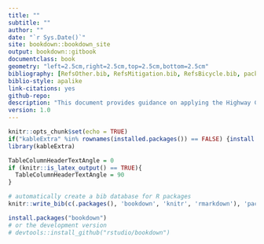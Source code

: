 ```yaml
--- 
title: ""
subtitle: ""
author: ""
date: "`r Sys.Date()`"
site: bookdown::bookdown_site
output: bookdown::gitbook
documentclass: book
geometry: "left=2.5cm,right=2.5cm,top=2.5cm,bottom=2.5cm"
bibliography: [RefsOther.bib, RefsMitigation.bib, RefsBicycle.bib, packages.bib]
biblio-style: apalike
link-citations: yes
github-repo:
description: "This document provides guidance on applying the Highway Capacity Manual and probe vehicle data analysis methodologies to rural highways. Rural highways are comprised of contiguous segments of multilane highway, two-lane highways, intersections (signalized, roundabout, stop control), and arterials through rural towns."
version: 1.0
---
```


```r
knitr::opts_chunk$set(echo = TRUE)
if("kableExtra" %in% rownames(installed.packages()) == FALSE) {install.packages("kableExtra")} 
library(kableExtra)

TableColumnHeaderTextAngle = 0
if (knitr::is_latex_output() == TRUE){
  TableColumnHeaderTextAngle = 90
}
```






```r
# automatically create a bib database for R packages
knitr::write_bib(c(.packages(), 'bookdown', 'knitr', 'rmarkdown'), 'packages.bib')
```


```r
install.packages("bookdown")
# or the development version
# devtools::install_github("rstudio/bookdown")
```

